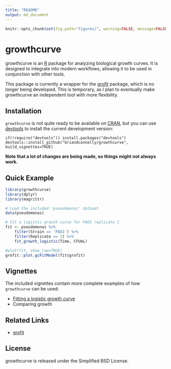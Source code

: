 ```yaml
---
title: "README"
output: md_document
---
```


```r
knitr::opts_chunk$set(fig.path="figures/", warning=FALSE, message=FALSE, error=FALSE)
``` 

# growthcurve

growthcurve is an [R](http://r-project.org) package for analyzing biological growth curves.
It is designed to integrate into modern workflows, allowing it to be used in conjunction with other tools.

This package is currently a wrapper for the [grofit](http://cran.r-project.org/web/packages/grofit/index.html) package, which is no longer being developed.
This is temporary, as I plan to eventually make growthcurve an independent tool with more flexibility.


## Installation

`growthcurve` is not quite ready to be available on [CRAN](http://cran.r-project.org), but you can use [devtools](http://cran.r-project.org/web/packages/devtools/index.html) to install the current development version:

    if(!require("devtools")) install.packages("devtools")
    devtools::install_github("briandconnelly/growthcurve", build_vignettes=TRUE)

**Note that a lot of changes are being made, so things might not always work.**


## Quick Example

```r
library(growthcurve)
library(dplyr)
library(magrittr)

# Load the included 'pseudomonas' dataset
data(pseudomonas)

# Fit a logistic growth curve for PAO1 replicate 1
fit <- pseudomonas %>%
    filter(Strain == 'PAO1') %>%
    filter(Replicate == 1) %>%
    fit_growth_logistic(Time, CFUmL)

#plot(fit, show_raw=TRUE)
grofit::plot.gcFitModel(fit$grofit)
```

## Vignettes

The included vignettes contain more complete examples of how `growthcurve` can
be used:

* [Fitting a logistic growth curve](vignettes/logistic-growth.Rmd)
* Comparing growth


## Related Links
* [grofit](http://cran.r-project.org/web/packages/grofit/index.html)


## License

growthcurve is released under the Simplified BSD License.
